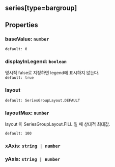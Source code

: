 ## series[type=bargroup]

## Properties

### baseValue: `number`
`default: 0`  

### displayInLegend: `boolean`
명시적 false로 지정하면 legend에 표시하지 않는다.  
`default: true`  

### layout
`default: SeriesGroupLayout.DEFAULT`  

### layoutMax: `number`
layout 이  SeriesGroupLayout.FILL 일 때 상대적 최대값.

  
`default: 100`  

### xAxis: `string | number`

### yAxis: `string | number`

